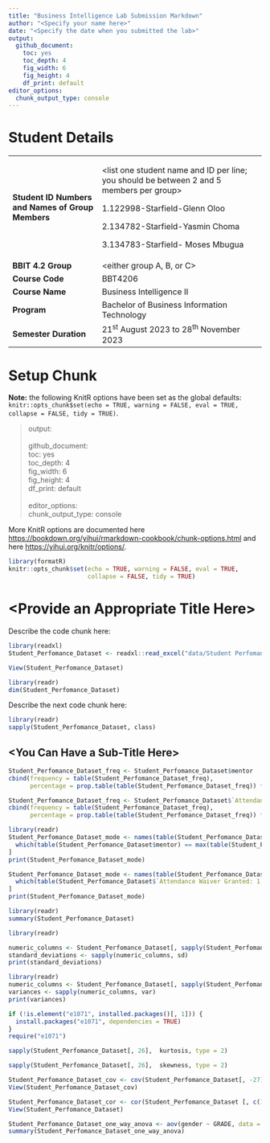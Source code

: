 ```yaml
---
title: "Business Intelligence Lab Submission Markdown"
author: "<Specify your name here>"
date: "<Specify the date when you submitted the lab>"
output:
  github_document: 
    toc: yes
    toc_depth: 4
    fig_width: 6
    fig_height: 4
    df_print: default
editor_options:
  chunk_output_type: console
---
```


# Student Details

+---------------------------------------------------+--------------------------------------------------------------------------------------------+
| **Student ID Numbers and Names of Group Members** | \<list one student name and ID per line; you should be between 2 and 5 members per group\> |
|                                                   |                                                                                            |
|                                                   | 1.122998-Starfield-Glenn Oloo                                                              |
|                                                   |                                                                                            |
|                                                   | 2.134782-Starfield-Yasmin Choma                                                            |
|                                                   |                                                                                            |
|                                                   | 3.134783-Starfield- Moses Mbugua                                                           |
+---------------------------------------------------+--------------------------------------------------------------------------------------------+
| **BBIT 4.2 Group**                                | \<either group A, B, or C\>                                                                |
+---------------------------------------------------+--------------------------------------------------------------------------------------------+
| **Course Code**                                   | BBT4206                                                                                    |
+---------------------------------------------------+--------------------------------------------------------------------------------------------+
| **Course Name**                                   | Business Intelligence II                                                                   |
+---------------------------------------------------+--------------------------------------------------------------------------------------------+
| **Program**                                       | Bachelor of Business Information Technology                                                |
+---------------------------------------------------+--------------------------------------------------------------------------------------------+
| **Semester Duration**                             | 21^st^ August 2023 to 28^th^ November 2023                                                 |
+---------------------------------------------------+--------------------------------------------------------------------------------------------+

# Setup Chunk

**Note:** the following KnitR options have been set as the global defaults:\
`knitr::opts_chunk$set(echo = TRUE, warning = FALSE, eval = TRUE,                        collapse = FALSE, tidy = TRUE)`.

> output:\
> \
> github_document:\
> toc: yes\
> toc_depth: 4\
> fig_width: 6\
> fig_height: 4\
> df_print: default\
> \
> editor_options:\
> chunk_output_type: console

More KnitR options are documented here <https://bookdown.org/yihui/rmarkdown-cookbook/chunk-options.html> and here <https://yihui.org/knitr/options/>.

```r
library(formatR)
knitr::opts_chunk$set(echo = TRUE, warning = FALSE, eval = TRUE,
                      collapse = FALSE, tidy = TRUE)
```

# \<Provide an Appropriate Title Here\>

Describe the code chunk here:

```r
library(readxl)
Student_Perfomance_Dataset <- readxl::read_excel("data/Student Perfomance Dataset.xlsx")

View(Student_Perfomance_Dataset)
```

```r
library(readr)
dim(Student_Perfomance_Dataset)
```

Describe the next code chunk here:

```r
library(readr)
sapply(Student_Perfomance_Dataset, class)
```

## \<You Can Have a Sub-Title Here\>

```r

Student_Perfomance_Dataset_freq <- Student_Perfomance_Dataset$mentor
cbind(frequency = table(Student_Perfomance_Dataset_freq),
      percentage = prop.table(table(Student_Perfomance_Dataset_freq)) * 100)

Student_Perfomance_Dataset_freq <- Student_Perfomance_Dataset$`Attendance Waiver Granted: 1 = Yes, 0 = No`
cbind(frequency = table(Student_Perfomance_Dataset_freq),
      percentage = prop.table(table(Student_Perfomance_Dataset_freq)) * 100)

```

```r
library(readr)
Student_Perfomance_Dataset_mode <- names(table(Student_Perfomance_Dataset$mentor))[
  which(table(Student_Perfomance_Dataset$mentor) == max(table(Student_Perfomance_Dataset$mentor)))
]
print(Student_Perfomance_Dataset_mode)

Student_Perfomance_Dataset_mode <- names(table(Student_Perfomance_Dataset$`Attendance Waiver Granted: 1 = Yes, 0 = No`))[
  which(table(Student_Perfomance_Dataset$`Attendance Waiver Granted: 1 = Yes, 0 = No`) == max(table(Student_Perfomance_Dataset$`Attendance Waiver Granted: 1 = Yes, 0 = No`)))
]
print(Student_Perfomance_Dataset_mode)

```

```r
library(readr)
summary(Student_Perfomance_Dataset)
```

```r
library(readr)

numeric_columns <- Student_Perfomance_Dataset[, sapply(Student_Perfomance_Dataset, is.numeric)]
standard_deviations <- sapply(numeric_columns, sd)
print(standard_deviations)
```

```r
library(readr)
numeric_columns <- Student_Perfomance_Dataset[, sapply(Student_Perfomance_Dataset, is.numeric)]
variances <- sapply(numeric_columns, var)
print(variances)

```

```r
if (!is.element("e1071", installed.packages()[, 1])) {
  install.packages("e1071", dependencies = TRUE)
}
require("e1071")

sapply(Student_Perfomance_Dataset[, 26],  kurtosis, type = 2)
```

```r
sapply(Student_Perfomance_Dataset[, 26],  skewness, type = 2)
```

```r
Student_Perfomance_Dataset_cov <- cov(Student_Perfomance_Dataset[, -27])
View(Student_Perfomance_Dataset_cov)
```

```r
Student_Perfomance_Dataset_cor <- cor(Student_Perfomance_Dataset [, c(1, 23, 26)])
View(Student_Perfomance_Dataset)
```

```r
Student_Perfomance_Dataset_one_way_anova <- aov(gender ~ GRADE, data = Student_Perfomance_Dataset)
summary(Student_Perfomance_Dataset_one_way_anova)
```
